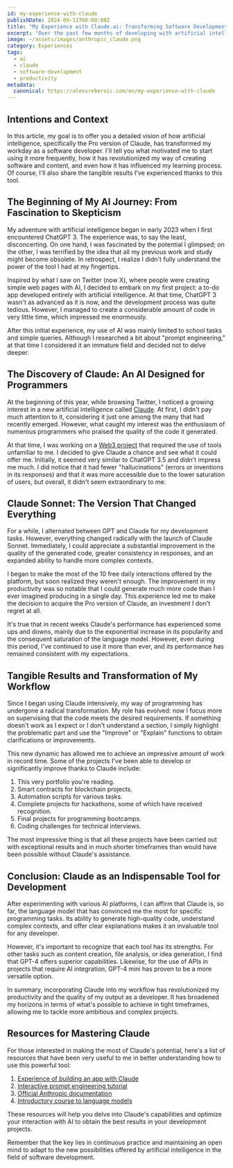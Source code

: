 ```yaml
---
id: my-experience-with-claude
publishDate: 2024-09-11T00:00:00Z
title: "My Experience with Claude.ai: Transforming Software Development with AI"
excerpt: "Over the past few months of developing with artificial intelligence, I decided to acquire the Pro version of Claude. I want to share how this tool has significantly impacted multiple aspects of my journey as a programmer, revolutionizing my approach to software development and content creation."
image: ~/assets/images/anthropic_claude.png
category: Experiences
tags:
  - ai
  - claude
  - software-development
  - productivity
metadata:
  canonical: https://alexsrebernic.com/en/my-experience-with-claude
---
```


## Intentions and Context

In this article, my goal is to offer you a detailed vision of how artificial intelligence, specifically the Pro version of Claude, has transformed my workday as a software developer. I'll tell you what motivated me to start using it more frequently, how it has revolutionized my way of creating software and content, and even how it has influenced my learning process. Of course, I'll also share the tangible results I've experienced thanks to this tool.

## The Beginning of My AI Journey: From Fascination to Skepticism

My adventure with artificial intelligence began in early 2023 when I first encountered ChatGPT 3. The experience was, to say the least, disconcerting. On one hand, I was fascinated by the potential I glimpsed; on the other, I was terrified by the idea that all my previous work and study might become obsolete. In retrospect, I realize I didn't fully understand the power of the tool I had at my fingertips.

Inspired by what I saw on Twitter (now X), where people were creating simple web pages with AI, I decided to embark on my first project: a to-do app developed entirely with artificial intelligence. At that time, ChatGPT 3 wasn't as advanced as it is now, and the development process was quite tedious. However, I managed to create a considerable amount of code in very little time, which impressed me enormously.

After this initial experience, my use of AI was mainly limited to school tasks and simple queries. Although I researched a bit about "prompt engineering," at that time I considered it an immature field and decided not to delve deeper.

## The Discovery of Claude: An AI Designed for Programmers

At the beginning of this year, while browsing Twitter, I noticed a growing interest in a new artificial intelligence called [Claude](https://claude.ai). At first, I didn't pay much attention to it, considering it just one among the many that had recently emerged. However, what caught my interest was the enthusiasm of numerous programmers who praised the quality of the code it generated.

At that time, I was working on a [Web3 project](https://tmkpuzzle.com) that required the use of tools unfamiliar to me. I decided to give Claude a chance and see what it could offer me. Initially, it seemed very similar to ChatGPT 3.5 and didn't impress me much. I did notice that it had fewer "hallucinations" (errors or inventions in its responses) and that it was more accessible due to the lower saturation of users, but overall, it didn't seem extraordinary to me.

## Claude Sonnet: The Version That Changed Everything

For a while, I alternated between GPT and Claude for my development tasks. However, everything changed radically with the launch of Claude Sonnet. Immediately, I could appreciate a substantial improvement in the quality of the generated code, greater consistency in responses, and an expanded ability to handle more complex contexts.

I began to make the most of the 10 free daily interactions offered by the platform, but soon realized they weren't enough. The improvement in my productivity was so notable that I could generate much more code than I ever imagined producing in a single day. This experience led me to make the decision to acquire the Pro version of Claude, an investment I don't regret at all.

It's true that in recent weeks Claude's performance has experienced some ups and downs, mainly due to the exponential increase in its popularity and the consequent saturation of the language model. However, even during this period, I've continued to use it more than ever, and its performance has remained consistent with my expectations.

## Tangible Results and Transformation of My Workflow

Since I began using Claude intensively, my way of programming has undergone a radical transformation. My role has evolved: now I focus more on supervising that the code meets the desired requirements. If something doesn't work as I expect or I don't understand a section, I simply highlight the problematic part and use the "Improve" or "Explain" functions to obtain clarifications or improvements.

This new dynamic has allowed me to achieve an impressive amount of work in record time. Some of the projects I've been able to develop or significantly improve thanks to Claude include:

1. This very portfolio you're reading.
2. Smart contracts for blockchain projects.
3. Automation scripts for various tasks.
4. Complete projects for hackathons, some of which have received recognition.
5. Final projects for programming bootcamps.
6. Coding challenges for technical interviews.

The most impressive thing is that all these projects have been carried out with exceptional results and in much shorter timeframes than would have been possible without Claude's assistance.

## Conclusion: Claude as an Indispensable Tool for Development

After experimenting with various AI platforms, I can affirm that Claude is, so far, the language model that has convinced me the most for specific programming tasks. Its ability to generate high-quality code, understand complex contexts, and offer clear explanations makes it an invaluable tool for any developer.

However, it's important to recognize that each tool has its strengths. For other tasks such as content creation, file analysis, or idea generation, I find that GPT-4 offers superior capabilities. Likewise, for the use of APIs in projects that require AI integration, GPT-4 mini has proven to be a more versatile option.

In summary, incorporating Claude into my workflow has revolutionized my productivity and the quality of my output as a developer. It has broadened my horizons in terms of what's possible to achieve in tight timeframes, allowing me to tackle more ambitious and complex projects.

## Resources for Mastering Claude

For those interested in making the most of Claude's potential, here's a list of resources that have been very useful to me in better understanding how to use this powerful tool:

1. [Experience of building an app with Claude](https://www.reddit.com/r/ClaudeAI/comments/1faeyn3/i_built_an_entire_app_with_mostly_claude_and_some/)
2. [Interactive prompt engineering tutorial](https://github.com/alexsrebernic/prompt-eng-interactive-tutorial)
3. [Official Anthropic documentation](https://docs.anthropic.com/en/docs/welcome)
4. [Introductory course to language models](https://github.com/alexsrebernic/LLM101n)

These resources will help you delve into Claude's capabilities and optimize your interaction with AI to obtain the best results in your development projects.

Remember that the key lies in continuous practice and maintaining an open mind to adapt to the new possibilities offered by artificial intelligence in the field of software development.

